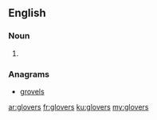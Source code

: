 ==English==

===Noun===
{{head|en|plural}}

# {{plural of|glover|lang=en|nocat=1}}

===Anagrams===
* [[grovels#English|grovels]]

[[ar:glovers]]
[[fr:glovers]]
[[ku:glovers]]
[[my:glovers]]